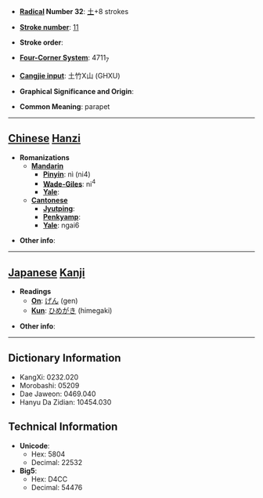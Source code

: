 * '''[[Wiktionary:Chinese radical index| Radical]] Number 32''': [[Wiktionary:Chinese radical index 土|土]]+8 strokes

* '''[[Wiktionary:Chinese total strokes index|Stroke number]]''': [[Wiktionary:Chinese total strokes index 11|11]]

* '''Stroke order''': 

* '''[[Wiktionary:Chinese four corner index|Four-Corner System]]''': 4711<sub>7</sub>

* '''[[Wiktionary:Chinese Cangjie index|Cangjie input]]''': 土竹X山 (GHXU)

* '''Graphical Significance and Origin''': 

* '''Common Meaning''': parapet

----

== [[Chinese]] [[Hanzi]] ==

* '''Romanizations'''
** '''[[Mandarin]]'''
*** '''[[Pinyin]]''': nì (ni4)
*** '''[[Wade-Giles]]''': ni<sup>4</sup>
*** '''[[Yale]]''': 
** '''[[Cantonese]]'''
*** '''[[Jyutping]]''':
*** '''[[Penkyamp]]''': 
*** '''[[Yale]]''': ngai6

* '''Other info''': 

----

== [[Japanese]] [[Kanji]] ==

* '''Readings'''
** '''[[On]]''': [[げん]] (gen)
** '''[[Kun]]''': [[ひめがき]] (himegaki)

* '''Other info''':  

----

== Dictionary Information ==

* KangXi: 0232.020
* Morobashi: 05209
* Dae Jaweon: 0469.040
* Hanyu Da Zidian: 10454.030

== Technical Information ==

* '''Unicode''':
** Hex: 5804
** Decimal: 22532
* '''Big5''':
** Hex: D4CC
** Decimal: 54476